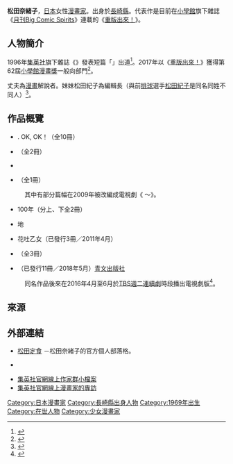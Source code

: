 {{Infobox 漫畫家
| 姓名               = 松田奈緒子
| 職業               = [[漫畫家|漫畫家]]
| 圖像               = 
| 圖像大小           = 
| 圖像說明           = 
| 本名               = 
| 日語原文           = 
| 英文名             = 
| 假名               = 
| 羅馬字             = 
| 性別               =
| 國籍               = 
| 出生日期           = {{Birth date|1969|1|21|no}}
| 出生地點           = {{JPN}}[[長崎縣|長崎縣]]
| 逝世日期           = 
| 逝世地點           = 
| 活躍時期           = 1996年－
| 類型               = 
| 出道作品           = 
| 代表作品           = 《[[重版出來！|重版出來！]]》
| 獎項               = 第62屆[[小學館漫畫獎|小學館漫畫獎]]一般向部門<br />（《[[重版出來！|重版出來！]]》）
| 簽名               = 
| 官方網站           = 
| 附註               = 
}}
{{japanese|japanese=松田 奈緒子|kana=まつだ なおこ|romaji=Matsuda Naoko}}
'''松田奈緒子'''{{BD|1969年|1月21日<ref>《歌 文芸浪漫漫畫傑作選》，[[扶桑社|扶桑社]]，2008年1月26日初版發行 ISBN 4-594-05549-4，著作者簡歴。</ref>||}}，[[日本|日本]]女性[[漫畫家|漫畫家]]。出身於[[長崎縣|長崎縣]]。代表作是目前在[[小學館|小學館]]旗下雜誌《[[月刊Big_Comic_Spirits|月刊Big Comic Spirits]]》連載的《[[重版出來！|重版出來！]]》。

== 人物簡介 ==
1996年[[集英社|集英社]]旗下雜誌《{{link-ja|Cocohana|Cocohana}}》發表短篇「{{lang|ja|ファンタスティックデイズ}}」出道<ref>{{Cite web|url=https://book.hikaritv.net/book/static/150508_magazine/data/index.html|script-title=ja:勝手に読書伝説Vol.23 松田奈緒子インタビュー&『重版出来！』|work=光TV BOOK|publisher={{link-ja|光TV|ひかりTV}}|accessdate=2018-12-25|language=ja|archive-date=2019-09-25|archive-url=https://web.archive.org/web/20190925180258/https://book.hikaritv.net/book/static/150508_magazine/data/index.html|dead-url=no}}</ref>。2017年以《[[重版出來！|重版出來！]]》獲得第62屆[[小學館漫畫獎|小學館漫畫獎]]一般向部門<ref>{{Cite web|url=https://www.shogakukan.co.jp/mangasho/kako/|title=小學館漫畫獎：歷代得獎人|publisher=[[小學館|小學館]]|accessdate=2018-12-25|language=ja|archive-date=2018-11-10|archive-url=https://archive.today/20181110045854/https://www.shogakukan.co.jp/mangasho/kako/|dead-url=no}}</ref>。

丈夫{{link-ja|新保信長|新保信長}}為[[漫畫|漫畫]]解說者。妹妹松田紀子為{{link-ja|Comic Essay劇場|コミックエッセイ劇場}}編輯長（與前[[排球|排球]]選手[[松田紀子|松田紀子]]是同名同姓不同人）<ref>{{Cite web|date=|url=https://www.comitia.co.jp/history/109hensyuoh.html|script-title=ja:編集王に訊く35 『コミックエッセイ編集グループ』編集長 松田紀子さん|work=|author=|publisher=|accessdate=2016-08-30|language=ja|archive-date=2019-10-01|archive-url=https://web.archive.org/web/20191001014922/https://www.comitia.co.jp/history/109hensyuoh.html|dead-url=no}}</ref>。

== 作品概覽 ==
* {{lang|ja|レタスバーガープリーズ}}. OK, OK！（全10冊）
* {{nihongo|是誰的不對|悪いのは誰}}（全2冊）
* {{nihongo|雪月花 大門樂園|雪月花 大門パラダイス}}
* {{link-ja|少女漫画 (漫画)|少女漫画 (漫画)|少女漫畫}}（全1冊）
: 其中有部分篇幅在2009年被改編成電視劇《{{lang|ja|派遣のオスカル}} ～{{lang|ja|少女漫画に愛をこめて}}》。
* 100年{{lang|ja|たったらみんな死ぬ}}（分上、下全2冊）
* {{lang|ja|スラム団}}地
* 花吐{{lang|ja|き}}乙女（已發行3冊／2011年4月）
* {{nihongo|{{link-ja|東北澤5號|東北沢5号}}|東北沢5号}}（全3冊）
* {{nihongo|[[重版出來！|重版出來！]]|重版出来！}}（已發行11冊／2018年5月）[[青文出版社|青文出版社]]
: 同名作品後來在2016年4月至6月於[[TBS週二連續劇|TBS週二連續劇]]時段播出電視劇版<ref>{{Cite web|url=http://natalie.mu/comic/news/174665|title=電視劇「重版出來！」4月起在TBS播出，由黑木華和小田切讓等人領銜主演|publisher=[[Natalie_(網站)|Comic Natalie]]|date=2016-02-03|accessdate=2016-08-30|language=ja|archive-date=2021-01-24|archive-url=https://web.archive.org/web/20210124035517/https://natalie.mu/comic/news/174665|dead-url=no}}</ref>。

== 來源 ==
{{reflist}}

== 外部連結 ==
* [https://web.archive.org/web/20160429014526/http://blog.livedoor.jp/gatumaru/ 松田定食] {{ja icon}}－松田奈緒子的官方個人部落格。
* {{Twitter|mazdanaoko}} {{ja icon}}
* [http://cookie.shueisha.co.jp/profile/ma.html#matsuda 集英社官網線上作家群小檔案] {{Wayback|url=http://cookie.shueisha.co.jp/profile/ma.html#matsuda |date=20190921063830 }} {{ja icon}}
* [http://cookie.shueisha.co.jp/interview/09.html 集英社官網線上漫畫家的專訪] {{Wayback|url=http://cookie.shueisha.co.jp/interview/09.html |date=20191001014922 }} {{ja icon}}

{{Normdaten}}
{{DEFAULTSORT:Matsuda Naoko}}
[[Category:日本漫畫家|Category:日本漫畫家]]
[[Category:長崎縣出身人物|Category:長崎縣出身人物]]
[[Category:1969年出生|Category:1969年出生]]
[[Category:在世人物|Category:在世人物]]
[[Category:少女漫畫家|Category:少女漫畫家]]